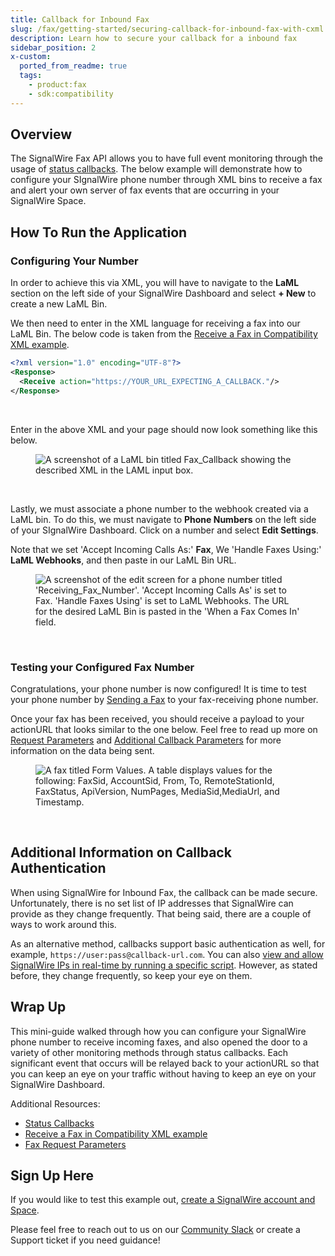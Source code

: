 ```yaml
---
title: Callback for Inbound Fax
slug: /fax/getting-started/securing-callback-for-inbound-fax-with-cxml
description: Learn how to secure your callback for a inbound fax
sidebar_position: 2
x-custom:
  ported_from_readme: true
  tags:
    - product:fax
    - sdk:compatibility
---
```


## Overview

The SignalWire Fax API allows you to have full event monitoring through the usage of [status callbacks](/compatibility-api/guides/signalwire-status-callbacks). 
The below example will demonstrate how to configure your SIgnalWire phone number through XML bins to receive a fax and alert your own server of fax events that are occurring in your SignalWire Space.

How To Run the Application
--------------------------

### Configuring Your Number

In order to achieve this via XML, you will have to navigate to the **LaML** section on the left side of your SignalWire Dashboard and select **+ New** to create a new LaML Bin.

We then need to enter in the XML language for receiving a fax into our LaML Bin. 
The below code is taken from the [Receive a Fax in Compatibility XML example](/compatibility-api/cxml/fax/receive#examples).

```xml
<?xml version="1.0" encoding="UTF-8"?>
<Response>
  <Receive action="https://YOUR_URL_EXPECTING_A_CALLBACK."/>
</Response>
```

<br/>

Enter in the above XML and your page should now look something like this below.

<figure>
  <img className="img-800" src={require("./4961672-Screen_Shot_2022-01-14_at_2.19.42_PM.webP").default} alt="A screenshot of a LaML bin titled Fax_Callback showing the described XML in the LAML input box." />
</figure>

<br/>

Lastly, we must associate a phone number to the webhook created via a LaML bin. 
To do this, we must navigate to **Phone Numbers** on the left side of your SIgnalWire Dashboard. 
Click on a number and select **Edit Settings**.

Note that we set 'Accept Incoming Calls As:' **Fax**, We 'Handle Faxes Using:' **LaML Webhooks**, and then paste in our LaML Bin URL. 

<figure>
  <img className="img-800" src={require("./dd1cbf2-Screen_Shot_2022-01-14_at_2.30.24_PM.webP").default} alt="A screenshot of the edit screen for a phone number titled 'Receiving_Fax_Number'. 'Accept Incoming Calls As' is set to Fax. 'Handle Faxes Using' is set to LaML Webhooks. The URL for the desired LaML Bin is pasted in the 'When a Fax Comes In' field." />
</figure>

<br/> 

### Testing your Configured Fax Number

Congratulations, your phone number is now configured! 
It is time to test your phone number by [Sending a Fax](/rest/compatibility-api/endpoints/send-fax) to your fax-receiving phone number.

Once your fax has been received, you should receive a payload to your actionURL that looks similar to the one below. 
Feel free to read up more on [Request Parameters](/compatibility-api/cxml/fax#request-parameters)
and [Additional Callback Parameters](/compatibility-api/cxml/fax/receive#action-callback)
for more information on the data being sent.

<figure>
  <img className="img-800" src={require("./835555f-234E38D8-D9FC-4408-B4A6-09C879749849_4_5005_c.webP").default} alt="A fax titled Form Values. A table displays values for the following: FaxSid, AccountSid, From, To, RemoteStationId, FaxStatus, ApiVersion, NumPages, MediaSid,MediaUrl, and Timestamp." />
</figure>

<br/>

Additional Information on Callback Authentication
-------------------------------------------------

When using SignalWire for Inbound Fax, the callback can be made secure. 
Unfortunately, there is no set list of IP addresses that SignalWire can provide as they change frequently. 
That being said, there are a couple of ways to work around this.

As an alternative method, callbacks support basic authentication as well, for example, `https://user:pass@callback-url.com`. 
You can also [view and allow SignalWire IPs in real-time by running a specific script](/voice/getting-started/sip/allowing-signalwire-ips-through-your-firewall). 
However, as stated before, they change frequently, so keep your eye on them.

Wrap Up
-------

This mini-guide walked through how you can configure your SignalWire phone number to receive incoming faxes, and also opened the door to a variety of other monitoring methods through status callbacks. 
Each significant event that occurs will be relayed back to your actionURL so that you can keep an eye on your traffic without having to keep an eye on your SignalWire Dashboard.

Additional Resources: 

- [Status Callbacks](/compatibility-api/guides/signalwire-status-callbacks)
- [Receive a Fax in Compatibility XML example](/compatibility-api/cxml/fax/receive#examples)
- [Fax Request Parameters](/compatibility-api/cxml/fax#request-parameters)

Sign Up Here
------------

If you would like to test this example out, [create a SignalWire account and Space](https://m.signalwire.com/signups/new?s=1).

Please feel free to reach out to us on our [Community Slack](https://signalwire.community/) or create a Support ticket if you need guidance!
